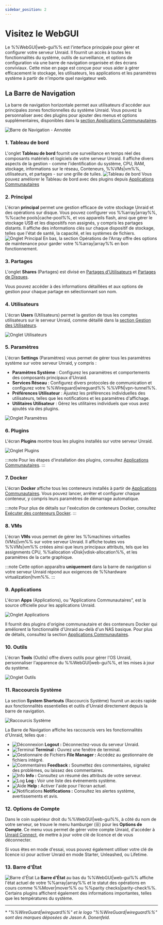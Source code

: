 ```yaml
---
sidebar_position: 2
---
```


# Visitez le WebGUI

Le %%WebGUI|web-gui%% est l'interface principale pour gérer et configurer votre serveur Unraid. Il fournit un accès à toutes les fonctionnalités du système, outils de surveillance, et options de configuration via une barre de navigation organisée et des écrans conviviaux. Cette mise en page est conçue pour vous aider à gérer efficacement le stockage, les utilisateurs, les applications et les paramètres système à partir de n'importe quel navigateur web.

## La Barre de Navigation

La barre de navigation horizontale permet aux utilisateurs d'accéder aux principales zones fonctionnelles du système Unraid. Vous pouvez la personnaliser avec des plugins pour ajouter des menus et options supplémentaires, disponibles dans la [section Applications Communautaires](../../using-unraid-to/run-docker-containers/community-applications.mdx).

![Barre de Navigation - Annotée](/img/navbar3.png)

### 1. Tableau de bord

L'onglet **Tableau de bord** fournit une surveillance en temps réel des composants matériels et logiciels de votre serveur Unraid. Il affiche divers aspects de la gestion - comme l'identification du système, CPU, RAM, stockage, informations sur le réseau, Conteneurs, %%VMs|vm%%, utilisateurs, et partages - sur une grille de tuiles.
![Tableau de bord](/img/dashboard.png)
Vous pouvez améliorer le Tableau de bord avec des plugins depuis [Applications Communautaires](../../using-unraid-to/run-docker-containers/community-applications.mdx)

### 2. Principal

L'écran **principal** permet une gestion efficace de votre stockage Unraid et des opérations sur disque. Vous pouvez configurer vos %%array|array%%, %%cache pools|cache-pool%%, et vos appareils flash, ainsi que gérer le stockage USB et les dispositifs non assignés, y compris les partages distants. Il affiche des informations clés sur chaque dispositif de stockage, telles que l'état de santé, la capacité, et les systèmes de fichiers.
![Onglet Principal](/img/maintab.png)
En bas, la section Opérations de l'Array offre des options de maintenance pour garder votre %%array|array%% en bon fonctionnement.

### 3. Partages

L'onglet **Shares** (Partages) est divisé en [Partages d'Utilisateurs](../../using-unraid-to/manage-storage/shares.mdx#user-shares) et [Partages de Disques](../../using-unraid-to/manage-storage/shares.mdx#disk-shares).

Vous pouvez accéder à des informations détaillées et aux options de gestion pour chaque partage en sélectionnant son nom.

### 4. Utilisateurs

L'écran **Users** (Utilisateurs) permet la gestion de tous les comptes utilisateurs sur le serveur Unraid, comme détaillé dans la [section Gestion des Utilisateurs](../../system-administration/secure-your-server/user-management.mdx).

![Onglet Utilisateurs](/img/userstab.png)

### 5. Paramètres

L'écran **Settings** (Paramètres) vous permet de gérer tous les paramètres système sur votre serveur Unraid, y compris :

- **Paramètres Système** : Configurez les paramètres et comportements des composants principaux d'Unraid.
- **Services Réseau** : Configurez divers protocoles de communication et configurez votre %%Wireguard|wireguard%% %%VPN|vpn-tunnel%%.
- **Préférences Utilisateur** : Ajustez les préférences individuelles des utilisateurs, telles que les notifications et les paramètres d'affichage.
- **Utilitaires Utilisateur** : Gérez les utilitaires individuels que vous avez ajoutés via des plugins.

![Onglet Paramètres](/img/settingstab.png)

### 6. Plugins

L'écran **Plugins** montre tous les plugins installés sur votre serveur Unraid.

![Onglet Plugins](/img/pluginstab.png)

:::note
Pour les étapes d'installation des plugins, consultez [Applications Communautaires](../../using-unraid-to/run-docker-containers/community-applications.mdx).
:::

### 7. Docker

L'écran **Docker** affiche tous les conteneurs installés à partir de [Applications Communautaires](../../using-unraid-to/run-docker-containers/community-applications.mdx). Vous pouvez lancer, arrêter et configurer chaque conteneur, y compris leurs paramètres de démarrage automatique.

:::note
Pour plus de détails sur l'exécution de conteneurs Docker, consultez [Exécuter des conteneurs Docker](../../using-unraid-to/run-docker-containers/overview.mdx).
:::

### 8. VMs

L'écran **VMs** vous permet de gérer les %%machines virtuelles (VMs)|vm%% sur votre serveur Unraid. Il affiche toutes vos %%VMs|vm%% créées ainsi que leurs principaux attributs, tels que les assignments CPU, %%allocation vDisk|vdisk-allocation%%, et les paramètres de la carte graphique.

:::note
Cette option apparaîtra **uniquement** dans la barre de navigation si votre serveur Unraid répond aux exigences de %%hardware virtualization|hvm%%.
:::

### 9. Applications

L'écran **Apps** (Applications), ou "Applications Communautaires", est la source officielle pour les applications Unraid.

![Onglet Applications](/img/appstab.png)

Il fournit des plugins d'origine communautaire et des conteneurs Docker qui améliorent la fonctionnalité d'Unraid au-delà d'un NAS basique. Pour plus de détails, consultez la section [Applications Communautaires](../../using-unraid-to/run-docker-containers/community-applications.mdx).

### 10. Outils

L'écran **Tools** (Outils) offre divers outils pour gérer l'OS Unraid, personnaliser l'apparence du %%WebGUI|web-gui%%, et les mises à jour du système.

![Onglet Outils](/img/toolstab.png)

### 11. Raccourcis Système

La section **System Shortcuts** (Raccourcis Système) fournit un accès rapide aux fonctionnalités essentielles et outils d'Unraid directement depuis la barre de navigation.

![Raccourcis Système](/img/systemshortcuts.png)

La Barre de Navigation affiche les raccourcis vers les fonctionnalités d'Unraid, telles que :

- ![Déconnexion](/img/logout.png) **Logout :** Déconnectez-vous du serveur Unraid.
- ![Terminal](/img/terminal.png) **Terminal :** Ouvrez une fenêtre de terminal.
- ![Gestionnaire de Fichiers](/img/filemanager.png) **File Manager :** Accédez au gestionnaire de fichiers intégré.
- ![Commentaires](/img/feedback.png) **Feedback :** Soumettez des commentaires, signalez des problèmes, ou laissez des commentaires.
- ![Info](/img/infoicon.png) **Info :** Consultez un résumé des attributs de votre serveur.
- ![Log](/img/logicon.png) **Log :** Voir une liste des événements système.
- ![Aide](/img/helpicon.png) **Help :** Activer l'aide pour l'écran actuel.
- ![Notifications](/img/notificationicon.png) **Notifications :** Consultez les alertes système, avertissements et avis.

### 12. Options de Compte

Dans le coin supérieur droit du %%WebGUI|web-gui%%, à côté du nom de votre serveur, se trouve le menu hamburger (☰) pour les **Options de Compte**. Ce menu vous permet de gérer votre compte Unraid, d'accéder à [Unraid Connect](../../../unraid-connect/overview-and-setup.mdx), de mettre à jour votre clé de licence et de vous déconnecter.

Si vous êtes en mode d'essai, vous pouvez également utiliser votre clé de licence ici pour activer Unraid en mode Starter, Unleashed, ou Lifetime.

### 13. Barre d'État

![Barre d'État](/img/status-bar2.png)
La **Barre d'État** au bas du %%WebGUI|web-gui%% affiche l'état actuel de votre %%array|array%% et le statut des opérations en cours comme %%Mover|mover%% ou %%parity checks|parity-check%%. Certains plugins affichent également des informations importantes, telles que les températures du système.

---

\* *"%%WireGuard|wireguard%%" et le logo "%%WireGuard|wireguard%%" sont des marques déposées de Jason A. Donenfeld.*
